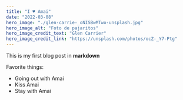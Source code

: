 ```yaml
---
title: "I ♥ Amai"
date: "2022-03-08"
hero_image: "./glen-carrie-_oNISBwMTwo-unsplash.jpg"
hero_image_alt: "Foto de pajaritos"
hero_image_credit_text: "Glen Carrier"
hero_image_credit_link: "https://unsplash.com/photos/ocZ-_Y7-Ptg"
---
```


This is my first blog post in **markdown**

Favorite things:

* Going out with Amai
* Kiss Amai
* Stay with Amai